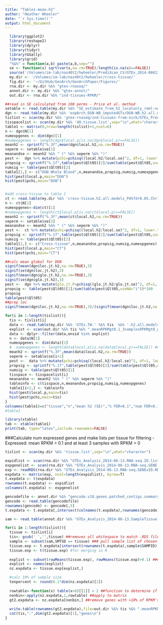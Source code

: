 ```yaml
---
title: "Table1-mean-h2"
author: "Heather Wheeler"
date: "`r Sys.time()`"
output: html_document
---
```


```r
  library(ggplot2)
  library(reshape2)
  library(dplyr)
  library(tidyr)
  library(GGally)
  library(grid)
  "%&%" = function(a,b) paste(a,b,sep="")
  se <- function(x) sqrt(var(x,na.rm=TRUE)/length(is.na(x)==FALSE))
  source('/Volumes/im-lab/nas40t2/hwheeler/PrediXcan_CV/GTEx_2014-06013_release/transfers/PrediXmod/Paper_plots/multiplot.R')
  my.dir <- '/Volumes/im-lab/nas40t2/hwheeler/cross-tissue/'
  fig.dir <- '~/GitHub/GenArch/GenArchPaper/Figures/'
  rna.dir <- my.dir %&% "gtex-rnaseq/"
  annot.dir <- my.dir %&% "gtex-annot/"
  out.dir <- rna.dir %&% "ind-tissues-RPKM/"
```

```r
##read in SE calculated from 100 perms - Price et al. method
setable <- read.table(my.dir %&% "SE_estimate_from_h2_localonly_reml-no-constrain_allgenes_100perms.txt",header=T)
dgn <- read.table(my.dir %&% 'expArch_DGN-WB_imputedGTs/DGN-WB.h2.all.models_FHSfdr0.05.Chr1-22_globalAll_reml-no-constrain.2015-12-15.txt',header=T)
tislist <- scan(my.dir %&% 'gtex-rnaseq/ind-tissues-from-nick/GTEx_PrediXmod.tissue.list',sep="\n",what="character")
tisspacelist <- scan(my.dir %&% '40.tissue.list',sep="\n",what="character")
table1 <- matrix(0,nrow=length(tislist)+2,ncol=6)
n <- dgn$N[1]
numexpgenes <- dim(dgn)[1]
#numexpgenes <- length(dgn$local.p[is.na(dgn$local.p)==FALSE]) 
meanh2 <- sprintf("%.3f",mean(dgn$local.h2,na.rm=TRUE))
seperm <- setable$se[1]
meanandse <- meanh2 %&% " (" %&% seperm %&% ")"
pest <-  dgn %>% mutate(pchi=pchisq((local.h2/local.se)^2, df=1, lower.tail=FALSE)) %>% mutate(local.q=p.adjust(pchi,method="BH"))  %>% arrange(local.h2) %>% mutate(Qlt05=local.q<0.1)
propsig <- sprintf("%.1f",table(pest$Qlt05)[2]/sum(table(pest$Qlt05,useNA="i"))*100)
numsig <- table(pest$Qlt05)[2]
table1[1,] <- c("DGN Whole Blood",n,meanandse,propsig,numsig,numexpgenes)
hist(pest$local.p,main="DGN")
hist(pest$pchi,main="DGN")


#add cross-tissue to table 1
ct <- read.table(my.dir %&% 'cross-tissue.h2.all.models_FHSfdr0.05.Chr1-22_globaleQTLOtherChr_reml-no-constrain.2015-12-14.txt',header=T)
n <- ct$N[1]
numexpgenes<-dim(ct)[1]
#numexpgenes <- length(ct$local.p[is.na(ct$local.p)==FALSE]) 
meanh2 <- sprintf("%.3f",mean(ct$local.h2,na.rm=TRUE))
seperm <- setable$se[2]
meanandse <- meanh2 %&% " (" %&% seperm %&% ")"
pest <-  ct %>% mutate(pchi=pchisq((local.h2/local.se)^2, df=1, lower.tail=FALSE)) %>% mutate(local.q=p.adjust(pchi,method="BH")) %>% arrange(local.h2) %>% mutate(Qlt05=local.q<0.1)
propsig <- sprintf("%.1f",table(pest$Qlt05)[2]/sum(table(pest$Qlt05,useNA="i"))*100)
numsig <- table(pest$Qlt05)[2]
table1[2,] <- c("Cross-tissue",n,meanandse,propsig,numsig,numexpgenes)
hist(pest$local.p,main="CT")
hist(pest$pchi,main="CT")

##calc mean global for DGN
signif(mean(dgn$loc.jt.h2,na.rm=TRUE),3)
signif(se(dgn$loc.jt.h2),3)
signif(mean(dgn$glo.jt.h2,na.rm=TRUE),3)
signif(se(dgn$glo.jt.h2),3)
pest <-  dgn %>% mutate(glo.jt.P=pchisq((glo.jt.h2/glo.jt.se)^2, df=1, lower.tail=FALSE)) %>%  mutate(glo.jt.Q=p.adjust(glo.jt.P,method="BH"))   %>% arrange(glo.jt.h2) %>% mutate(Qlt05=glo.jt.Q<0.1) 
propsig <- table(pest$Qlt05)[2]/sum(table(pest$Qlt05,useNA="i"))*100
propsig
table(pest$Qlt05)
##prop loc
signif(mean(dgn$loc.jt.h2,na.rm=TRUE),3)/(signif(mean(dgn$loc.jt.h2,na.rm=TRUE),3)+signif(mean(dgn$glo.jt.h2,na.rm=TRUE),3))

for(i in 1:length(tislist)){
  tis <- tislist[i]
  data <- read.table(my.dir %&% 'GTEx.TW.' %&% tis  %&% '.h2.all.models_FHSfdr0.05.Chr1-22_globaleQTLOtherChr_reml-no-constrain.2015-12-14.txt',header=T,sep="\t")  
  explist <- scan(out.dir %&% tis %&% ".meanRPKMgt0.1_3samplesRPKMgt0_genelist","c")
  data <- dplyr::filter(data,ensid %in% explist)
  n <- data$N[1]
  numexpgenes <- dim(data)[1]
  #  numexpgenes <- length(data$local.p[is.na(data$local.p)==FALSE]) ##num expressed genes mean(RPKM)>0.1
  meanh2 <- sprintf("%.3f",mean(data$local.h2,na.rm=TRUE))
  seperm <- setable$se[i+2]
  pest <-  data %>% mutate(pchi=pchisq((local.h2/local.se)^2, df=1, lower.tail=FALSE)) %>% mutate(local.q=p.adjust(pchi,method="BH")) %>% arrange(local.h2) %>% mutate(Qlt05=local.q<0.1) 
  propsig <- sprintf("%.1f",table(pest$Qlt05)[2]/sum(table(pest$Qlt05,useNA="i"))*100)
  numsig <- table(pest$Qlt05)[2]
  tisspace <- tisspacelist[i]
  meanandse <- meanh2 %&% " (" %&% seperm %&% ")"
  tableinfo <- c(tisspace,n,meanandse,propsig,numsig,numexpgenes)
  table1[i+2,] <- tableinfo
  hist(pest$local.p,main=tis)
  hist(pest$pchi,main=tis)
}
colnames(table1)=c("tissue","n","mean h2 (SE)","% FDR<0.1","num FDR<0.1","num expressed")
#table1

library(xtable)
tab <- xtable(table1)
print(tab, type="latex",include.rownames=FALSE)
```


###Calculate num expressed genes and make lists per tissue for filtering
- Expressed: mean RPKM > 0.1 and at least 3 samples with RPKM > 0 
```r
tislist <- scan(my.dir %&% 'tissue.list',sep="\n",what="character")

expidlist <- scan(rna.dir %&% "GTEx_Analysis_2014-06-13.RNA-seq.ID.list","character")
expgenelist <- scan(rna.dir %&% "GTEx_Analysis_2014-06-13.RNA-seq.GENE.list","character")
exp <- readRDS(rna.dir %&% "GTEx_Analysis_2014-06-13.RNA-seq.GENExID.RDS")
expdata <- matrix(exp, ncol=length(expidlist), byrow=T)
t.expdata <- t(expdata)
rownames(t.expdata) <- expidlist
colnames(t.expdata) <- expgenelist

gencodefile <- annot.dir %&% "gencode.v18.genes.patched_contigs.summary.protein"
gencode <- read.table(gencodefile)
rownames(gencode) <- gencode[,5]
t.expdata <- t.expdata[,intersect(colnames(t.expdata),rownames(gencode))] ###pull protein coding gene expression data

sam <- read.table(annot.dir %&% "GTEx_Analysis_2014-06-13.SampleTissue.annot",header=T,sep="\t")

for(i in 1:length(tislist)){
  tissue <- tislist[i]
  tis<- gsub(' ','',tissue) ##removes all whitespace to match .RDS files
  sample <- subset(sam,SMTSD == tissue) ### pull sample list of chosen tissue
  tissue.exp <- t.expdata[intersect(rownames(t.expdata),sample$SAMPID),] ###pull expression data for chosen tissue###
  tissue.exp <- t(tissue.exp) #for merging in R
  
  explist <- subset(rowMeans(tissue.exp), rowMeans(tissue.exp)>0.1) ###pull genes with mean expression > 0.1###
  explist <- names(explist)
  nz.expdata <- tissue.exp[explist,]

  #calc 10% of sample size
  tenpercent <- round(0.1*dim(nz.expdata)[2])
  
  rowtable<-function(x) table(x>0)[[1]] > 2 ##function to determine if >2 samples have exp levels >0
  nonbin<-apply(nz.expdata,1,rowtable) ##apply to matrix
  gt2.expdata <- nz.expdata[nonbin,] ##remove genes with >10% of RPKM's==0
  
  write.table(rownames(gt2.expdata),file=out.dir %&% tis %&% ".meanRPKMgt0.1_3samplesRPKMgt0_genelist",quote=FALSE,col.names = FALSE,row.names=FALSE)
  cat(tis,":",dim(gt2.expdata)[1],"genes\n")
}
```